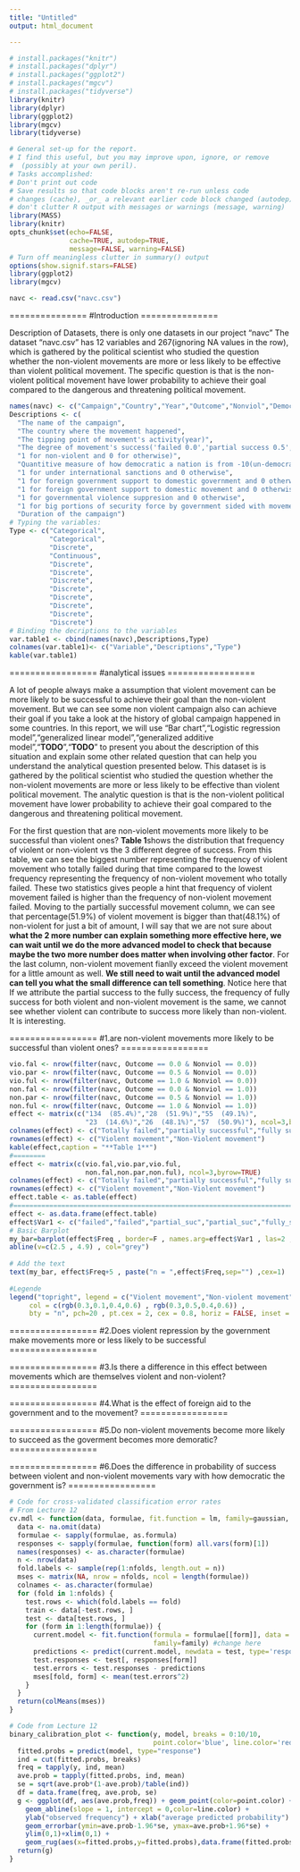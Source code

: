 ```yaml
---
title: "Untitled"
output: html_document

---
```

```r
# install.packages("knitr")
# install.packages("dplyr")
# install.packages("ggplot2")
# install.packages("mgcv")
# install.packages("tidyverse")
library(knitr)
library(dplyr)
library(ggplot2)
library(mgcv)
library(tidyverse)

# General set-up for the report.
# I find this useful, but you may improve upon, ignore, or remove
#  (possibly at your own peril).
# Tasks accomplished:
# Don't print out code
# Save results so that code blocks aren't re-run unless code
# changes (cache), _or_ a relevant earlier code block changed (autodep),
# don't clutter R output with messages or warnings (message, warning)
library(MASS)
library(knitr)
opts_chunk$set(echo=FALSE,
               cache=TRUE, autodep=TRUE,
               message=FALSE, warning=FALSE)
# Turn off meaningless clutter in summary() output
options(show.signif.stars=FALSE)
library(ggplot2)
library(mgcv)
```

```r
navc <- read.csv("navc.csv")
```


===============
#Introduction
===============



Description of Datasets, there is only one datasets in our project "navc"
The dataset "navc.csv" has 12 variables and 267(ignoring NA values in the row), which is gathered by the political scientist who studied the question whether the non-violent movements are more or less likely to be effective than violent political movement. The specific question is that is the non-violent political movement have lower probability to achieve their goal compared to the dangerous and threatening political movement.
```R
names(navc) <- c("Campaign","Country","Year","Outcome","Nonviol","Democray","Sanctions","Aid","Support","Viol.Repress","Defect","Duration")
Descriptions <- c(
  "The name of the campaign", 
  "The country where the movement happened",
  "The tipping point of movement's activity(year)",
  "The degree of movement's success('failed 0.0','partial success 0.5','fully success 1.0')", 
  "1 for non-violent and 0 for otherwise)", 
  "Quantitive measure of how democratic a nation is from -10(un-democratic) to 10(democratic)", 
  "1 for under international sanctions and 0 otherwise", 
  "1 for foreign government support to domestic government and 0 otherwise",
  "1 for foreign government support to domestic movement and 0 otherwise",
  "1 for governmental violence suppresion and 0 otherwise",
  "1 for big portions of security force by government sided with movement and 0 otherwise",
  "Duration of the campaign")
# Typing the variables:
Type <- c("Categorical",
          "Categorical",
          "Discrete",
          "Continuous",
          "Discrete",
          "Discrete",
          "Discrete",
          "Discrete",
          "Discrete",
          "Discrete",
          "Discrete",
          "Discrete")
# Binding the decriptions to the variables
var.table1 <- cbind(names(navc),Descriptions,Type)
colnames(var.table1)<- c("Variable","Descriptions","Type")
kable(var.table1)
```

=================
#analytical issues
=================


A lot of people always make a assumption that violent movement can be more likely to be successful to achieve their goal than the non-violent movement. But we can see some non violent campaign also can achieve their goal if you take a look at the history of global campaign happened in some countries. In this report, we will use "Bar chart","Logistic regression model","generalized linear model","generalized additive model","**TODO**","**TODO**" to present you about the description of this situation and explain some other related question that can help you understand the analytical question presented below. This dataset is is gathered by the political scientist who studied the question whether the non-violent movements are more or less likely to be effective than violent political movement. The analytic question is that is the non-violent political movement have lower probability to achieve their goal compared to the dangerous and threatening political movement.

For the first question that are non-violent movements more likely to be successful than violent ones? **Table 1**shows the distribution that frequency of violent or non-violent vs the 3 different degree of success. From this table, we can see the biggest number representing the frequency of violent movement who totally failed during that time compared to the lowest frequency representing the frequency of non-violent movement who totally failed. These two statistics gives people a hint that frequency of violent movement failed is higher than the frequency of non-violent movement failed. Moving to the partially successful movement column, we can see that percentage(51.9%) of violent movement is bigger than that(48.1%) of non-violent for just a bit of amount, I will say that we are not sure about **what the 2 more number can explain something more effective here, we can wait until we do the more advanced model to check that because maybe the two more number does matter when involving other factor**. For the last column, non-violent movement fianlly exceed the violent movement for a little amount as well. **We still need to wait until the advanced model can tell you what the small difference can tell something**. Notice here that If we attribute the partial success to the fully success, the frequency of fully success for both violent and non-violent movement is the same, we cannot see whether violent can contribute to success more likely than non-violent. It is interesting.




=================
#1.are non-violent movements more likely to be successful than violent ones?
=================


```r
vio.fal <- nrow(filter(navc, Outcome == 0.0 & Nonviol == 0.0))
vio.par <- nrow(filter(navc, Outcome == 0.5 & Nonviol == 0.0))
vio.ful <- nrow(filter(navc, Outcome == 1.0 & Nonviol == 0.0))
non.fal <- nrow(filter(navc, Outcome == 0.0 & Nonviol == 1.0))
non.par <- nrow(filter(navc, Outcome == 0.5 & Nonviol == 1.0))
non.ful <- nrow(filter(navc, Outcome == 1.0 & Nonviol == 1.0))
effect <- matrix(c("134  (85.4%)","28  (51.9%)","55  (49.1%)",
                   "23  (14.6%)","26  (48.1%)","57  (50.9%)"), ncol=3,byrow=TRUE)
colnames(effect) <- c("Totally failed","partially successful","fully successful")
rownames(effect) <- c("Violent movement","Non-Violent movement")
kable(effect,caption = "**Table 1**")
#========
effect <- matrix(c(vio.fal,vio.par,vio.ful,
                   non.fal,non.par,non.ful), ncol=3,byrow=TRUE)
colnames(effect) <- c("Totally failed","partially successful","fully successful")
rownames(effect) <- c("Violent movement","Non-Violent movement")
effect.table <- as.table(effect)
#===============================================================================
effect <- as.data.frame(effect.table)
effect$Var1 <- c("failed","failed","partial_suc","partial_suc","fully_suc","fully_suc")
# Basic Barplot
my_bar=barplot(effect$Freq , border=F , names.arg=effect$Var1 , las=2 , col=c(rgb(0.3,0.1,0.4,0.6) , rgb(0.3,0.5,0.4,0.6)) , ylim=c(0,max(effect$Freq)+20) , main="" )
abline(v=c(2.5 , 4.9) , col="grey")
 
# Add the text 
text(my_bar, effect$Freq+5 , paste("n = ",effect$Freq,sep="") ,cex=1) 
 
#Legende
legend("topright", legend = c("Violent movement","Non-violent movement" ) , 
     col = c(rgb(0.3,0.1,0.4,0.6) , rgb(0.3,0.5,0.4,0.6)) , 
     bty = "n", pch=20 , pt.cex = 2, cex = 0.8, horiz = FALSE, inset = c(0.05, 0.05))

```




=================
#2.Does violent repression by the government make movements more or less likely to be successful
=================



=================
#3.Is there a difference in this effect between movements which are themselves violent and non-violent?
=================




=================
#4.What is the effect of foreign aid to the government and to the movement?
=================




=================
#5.Do non-violent movements become more likely to succeed as the goverment becomes more demoratic?
=================




=================
#6.Does the difference in probability of success between violent and non-violent movements vary with how democratic the government is?
=================

```r
# Code for cross-validated classification error rates
# From Lecture 12
cv.mdl <- function(data, formulae, fit.function = lm, family=gaussian, nfolds = 5) {
  data <- na.omit(data)
  formulae <- sapply(formulae, as.formula)
  responses <- sapply(formulae, function(form) all.vars(form)[1])
  names(responses) <- as.character(formulae)
  n <- nrow(data)
  fold.labels <- sample(rep(1:nfolds, length.out = n))
  mses <- matrix(NA, nrow = nfolds, ncol = length(formulae))
  colnames <- as.character(formulae)
  for (fold in 1:nfolds) {
    test.rows <- which(fold.labels == fold)
    train <- data[-test.rows, ]
    test <- data[test.rows, ]
    for (form in 1:length(formulae)) {
      current.model <- fit.function(formula = formulae[[form]], data = train, 
                                    family=family) #change here
      predictions <- predict(current.model, newdata = test, type='response') # change here
      test.responses <- test[, responses[form]]
      test.errors <- test.responses - predictions
      mses[fold, form] <- mean(test.errors^2)
    }
  }
  return(colMeans(mses))
}
```



```r
# Code from Lecture 12
binary_calibration_plot <- function(y, model, breaks = 0:10/10, 
                                    point.color='blue', line.color='red') {
  fitted.probs = predict(model, type="response")
  ind = cut(fitted.probs, breaks)
  freq = tapply(y, ind, mean)
  ave.prob = tapply(fitted.probs, ind, mean)
  se = sqrt(ave.prob*(1-ave.prob)/table(ind))
  df = data.frame(freq, ave.prob, se)
  g <- ggplot(df, aes(ave.prob,freq)) + geom_point(color=point.color) + 
    geom_abline(slope = 1, intercept = 0,color=line.color) +
    ylab("observed frequency") + xlab("average predicted probability") +
    geom_errorbar(ymin=ave.prob-1.96*se, ymax=ave.prob+1.96*se) +
    ylim(0,1)+xlim(0,1) + 
    geom_rug(aes(x=fitted.probs,y=fitted.probs),data.frame(fitted.probs),sides='b')
  return(g)  
}

```
